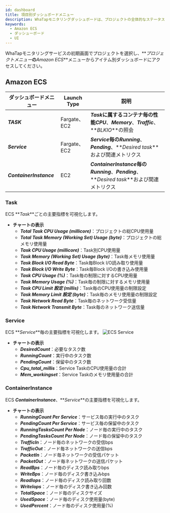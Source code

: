 ```yaml
---
id: dashboard
title: 項目別ダッシュボードメニュー
description: WhaTapモニタリングダッシュボードは、プロジェクトの全体的なステータスを一目で確認する機能を提供します。
keywords:
  - Amazon ECS
  - ダッシューボード
  - UI
---
```


WhaTapモニタリングサービスの初期画面でプロジェクトを選択し、**_プロジェクトメニュー_**の**_Amazon ECS_**メニューからアイテム別ダッシュボードにアクセスしてください。

## Amazon ECS

| ダッシュボードメニュー             | Launch Type | 説明                                                                                |
| ----------------------- | ----------- | --------------------------------------------------------------------------------- |
| **_TASK_**              | Fargate、EC2 | **_Task_**に属するコンテナ毎の性能**_CPU_**、**_Memory_**、**_Traffic_**、**_BLKIO_**の照会         |
| **_Service_**           | Fargate、EC2 | **_Service_**毎の**_Running_**、**_Pending_**、**_Desired task_**および関連メトリクス           |
| **_ContainerInstance_** | EC2         | **_ContainerInstance_**毎の**_Running_**、**_Pending_**、**_Desired task_**および関連メトリクス |

### Task

ECS **_Task_**ごとの主要指標を可視化します。

- **チャートの表示**
  - **_Total Task CPU Usage (millicore)_**：プロジェクトの総CPU使用量
  - **_Total Task Memory (Working Set) Usage (byte)_**：プロジェクトの総メモリ使用量
  - **_Task CPU Usage (millicore)_**：Task別CPU使用量
  - **_Task Memory (Working Set) Usage (byte)_**：Task毎メモリ使用量
  - **_Task Block I/O Read Byte_**：Task毎Block I/O読み取り使用量
  - **_Task Block I/O Write Byte_**：Task毎Block I/Oの書き込み使用量
  - **_Task CPU Usage (%)_**：Task毎の制限に対するCPU使用量
  - **_Task Memory Usage (%)_**：Task毎の制限に対するメモリ使用量
  - **_Task CPU Limit 設定 (millis)_**：Task毎のCPU使用量の制限設定
  - **_Task Memory Limit 設定 (byte)_**：Task毎のメモリ使用量の制限設定
  - **_Task Network Read Byte_**：Task毎のネットワーク受信量
  - **_Task Network Transmit Byte_**：Task毎のネットワーク送信量

### Service

ECS **_Service_**毎の主要指標を可視化します。
![ECS Service](https://img.whatap.io/media/images/aws_ecs_whatap_monitoring_service.png)

- **チャートの表示**
  - **_DesiredCount_**：必要なタスク数
  - **_RunningCount_**：実行中のタスク数
  - **_PendingCount_**：保留中のタスク数
  - **_Cpu_total_millis_**：Service TaskのCPU使用量の合計
  - **_Mem_workingset_**：Service Taskのメモリ使用量の合計 

### ContainerInstance

ECS **_ContainerInstance_**、**_Service_**の主要指標を可視化します。

- **チャートの表示**
  - **_RunningCount Per Service_**：サービス毎の実行中のタスク
  - **_PendingCount Per Service_**：サービス毎の保留中のタスク
  - **_RunningTasksCount Per Node_**：ノード毎の実行中のタスク
  - **_PendingTasksCount Per Node_**：ノード毎の保留中のタスク
  - **_TrafficIn_**：ノード毎のネットワークの受信bps
  - **_TrafficOut_**：ノード毎ネットワークの送信bps
  - **_PacketIn_**：ノード毎ネットワークの受信パケット
  - **_PacketOut_**：ノード毎ネットワークの送信パケット
  - **_ReadBps_**：ノード毎のディスク読み取りbps
  - **_WriteBps_**：ノード毎のディスク書き込みbps
  - **_ReadIops_**：ノード毎のディスク読み取り回数
  - **_WriteIops_**：ノード毎のディスク書き込み回数
  - **_TotalSpace_**：ノード毎のディスクサイズ
  - **_UsedSpace_**：ノード毎のディスク使用量(byte)
  - **_UsedPercent_**：ノード毎のディスク使用量(%)
